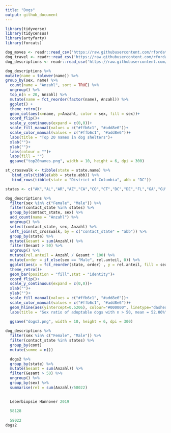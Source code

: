 ```yaml
---
title: "Dogs"
output: github_document
---
```


```r
library(tidyverse)
library(tidycensus)
library(artyfarty)
library(forcats)
```

```r
dog_moves <- readr::read_csv('https://raw.githubusercontent.com/rfordatascience/tidytuesday/master/data/2019/2019-12-17/dog_moves.csv')
dog_travel <- readr::read_csv('https://raw.githubusercontent.com/rfordatascience/tidytuesday/master/data/2019/2019-12-17/dog_travel.csv')
dog_descriptions <- readr::read_csv('https://raw.githubusercontent.com/rfordatascience/tidytuesday/master/data/2019/2019-12-17/dog_descriptions.csv')
```

```r
dog_descriptions %>% 
mutate(name = tolower(name)) %>% 
group_by(sex, name) %>% 
  count(name = "Anzahl", sort = TRUE) %>%
  ungroup() %>% 
  top_n(n = 20, Anzahl) %>% 
  mutate(name = fct_reorder(factor(name), Anzahl)) %>% 
  ggplot() +
  theme_retro()+
  geom_col(aes(x=name, y=Anzahl, color = sex, fill = sex))+
  coord_flip()+
  scale_y_continuous(expand = c(0,0))+
  scale_fill_manual(values = c("#ffb6c1", "#add8e6"))+
  scale_color_manual(values = c("#ffb6c1", "#add8e6"))+
  labs(title = "Top 20 names in dog shelters")+
  xlab("")+
  ylab("")+
  labs(colour = "")+
  labs(fill = "")
  ggsave("top20names.png", width = 10, height = 6, dpi = 300)
```

```r
st_crosswalk <- tibble(state = state.name) %>%
   bind_cols(tibble(abb = state.abb)) %>% 
   bind_rows(tibble(state = "District of Columbia", abb = "DC"))

states <- c("AK","AL","AR","AZ","CA","CO","CT","DC","DE","FL","GA","GU","HI","IA","ID", "IL","IN","KS","KY","LA","MA","MD","ME","MH","MI","MN","MO","MS","MT","NC","ND","NE","NH","NJ","NM","NV","NY", "OH","OK","OR","PA","PR","PW","RI","SC","SD","TN","TX","UT","VA","VI","VT","WA","WI","WV","WY")
```

```r
dog_descriptions %>% 
  filter(sex %in% c("Female", "Male")) %>% 
  filter(contact_state %in% states) %>% 
  group_by(contact_state, sex) %>% 
  add_count(name = "Anzahl") %>% 
  ungroup() %>% 
  select(contact_state, sex, Anzahl) %>% 
  left_join(st_crosswalk, by = c("contact_state" = "abb")) %>% 
  group_by(state) %>% 
  mutate(Gesamt = sum(Anzahl)) %>% 
  filter(Gesamt > 50) %>% 
  ungroup() %>% 
  mutate(rel.anteil = Anzahl / Gesamt * 100) %>% 
  mutate(order = if_else(sex == "Male", rel.anteil, 0)) %>% 
  ggplot(aes(x = fct_reorder(state, order) , y = rel.anteil, fill = sex)) + 
  theme_retro()+
  geom_bar(position = "fill",stat = "identity")+
  coord_flip()+
  scale_y_continuous(expand = c(0,0))+
  xlab("")+
  ylab("")+
  scale_fill_manual(values = c("#ffb6c1", "#add8e6"))+
  scale_color_manual(values = c("#ffb6c1", "#add8e6"))+
  geom_hline(aes(yintercept=0.5206), colour="#000000", linetype="dashed")+
  labs(title = "Sex ratio of adoptable dogs with n > 50, mean = 52.06%")
  
  ggsave("dogs2.png", width = 10, height = 6, dpi = 300)
```

```r
dog_descriptions %>% 
  filter(sex %in% c("Female", "Male")) %>% 
  filter(contact_state %in% states) %>% 
  group_by(cont)
  mutate(summe = n())
```

```r
  dogs2 %>% 
  group_by(state) %>% 
  mutate(Gesamt = sum(Anzahl)) %>% 
  filter(Gesamt > 50) %>% 
  ungroup() %>% 
  group_by(sex) %>% 
  summarise(rel = sum(Anzahl)/58022)

  
  Leberbiopsie Hannover 2019
  
  58128
  
  58022
dogs2
```